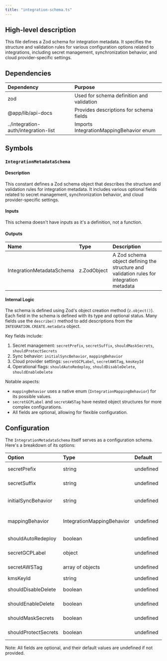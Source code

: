 ```yaml
---
title: "integration-schema.ts"
---
```


## High-level description
This file defines a Zod schema for integration metadata. It specifies the structure and validation rules for various configuration options related to integrations, including secret management, synchronization behavior, and cloud provider-specific settings.

## Dependencies
| Dependency | Purpose |
|:-----------|:--------|
| zod | Used for schema definition and validation |
| @app/lib/api-docs | Provides descriptions for schema fields |
| ../integration-auth/integration-list | Imports IntegrationMappingBehavior enum |

## Symbols

### `IntegrationMetadataSchema`
#### Description
This constant defines a Zod schema object that describes the structure and validation rules for integration metadata. It includes various optional fields related to secret management, synchronization behavior, and cloud provider-specific settings.

#### Inputs
This schema doesn't have inputs as it's a definition, not a function.

#### Outputs
| Name | Type | Description |
|:-----|:-----|:------------|
| IntegrationMetadataSchema | z.ZodObject | A Zod schema object defining the structure and validation rules for integration metadata |

#### Internal Logic
The schema is defined using Zod's object creation method (`z.object()`). Each field in the schema is defined with its type and optional status. Many fields use the `describe()` method to add descriptions from the `INTEGRATION.CREATE.metadata` object.

Key fields include:
1. Secret management: `secretPrefix`, `secretSuffix`, `shouldMaskSecrets`, `shouldProtectSecrets`
2. Sync behavior: `initialSyncBehavior`, `mappingBehavior`
3. Cloud provider settings: `secretGCPLabel`, `secretAWSTag`, `kmsKeyId`
4. Operational flags: `shouldAutoRedeploy`, `shouldDisableDelete`, `shouldEnableDelete`

Notable aspects:
- `mappingBehavior` uses a native enum (`IntegrationMappingBehavior`) for its possible values.
- `secretGCPLabel` and `secretAWSTag` have nested object structures for more complex configurations.
- All fields are optional, allowing for flexible configuration.

## Configuration
The `IntegrationMetadataSchema` itself serves as a configuration schema. Here's a breakdown of its options:

| Option | Type | Default | Description |
|:-------|:-----|:--------|:------------|
| secretPrefix | string | undefined | Prefix for secrets |
| secretSuffix | string | undefined | Suffix for secrets |
| initialSyncBehavior | string | undefined | Behavior for initial synchronization |
| mappingBehavior | IntegrationMappingBehavior | undefined | Enum for mapping behavior |
| shouldAutoRedeploy | boolean | undefined | Flag for auto redeployment |
| secretGCPLabel | object | undefined | GCP label for secrets |
| secretAWSTag | array of objects | undefined | AWS tags for secrets |
| kmsKeyId | string | undefined | KMS key ID |
| shouldDisableDelete | boolean | undefined | Flag to disable deletion |
| shouldEnableDelete | boolean | undefined | Flag to enable deletion |
| shouldMaskSecrets | boolean | undefined | Flag to mask secrets |
| shouldProtectSecrets | boolean | undefined | Flag to protect secrets |

Note: All fields are optional, and their default values are undefined if not provided.